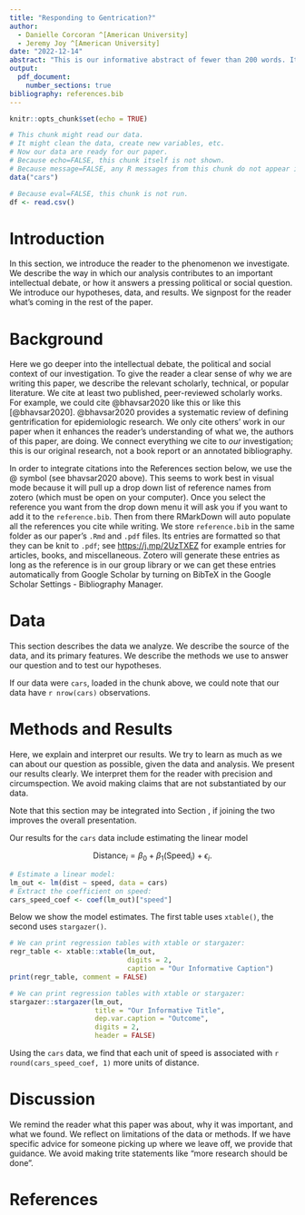 ```yaml
---
title: "Responding to Gentrication?"
author: 
  - Danielle Corcoran ^[American University]
  - Jeremy Joy ^[American University]
date: "2022-12-14"
abstract: "This is our informative abstract of fewer than 200 words. It describes what we investigate, how we investigate it, and what we find."
output: 
  pdf_document:
    number_sections: true
bibliography: references.bib
---
```


```r
knitr::opts_chunk$set(echo = TRUE)
```

```r
# This chunk might read our data.
# It might clean the data, create new variables, etc.
# Now our data are ready for our paper.
# Because echo=FALSE, this chunk itself is not shown.
# Because message=FALSE, any R messages from this chunk do not appear in our paper.
data("cars")
```

```r
# Because eval=FALSE, this chunk is not run.
df <- read.csv()
```

# Introduction

In this section, we introduce the reader to the phenomenon we investigate. We describe the way in which our analysis contributes to an important intellectual debate, or how it answers a pressing political or social question. We introduce our hypotheses, data, and results. We signpost for the reader what's coming in the rest of the paper.

# Background

Here we go deeper into the intellectual debate, the political and social context of our investigation. To give the reader a clear sense of why we are writing this paper, we describe the relevant scholarly, technical, or popular literature. We cite at least two published, peer-reviewed scholarly works. For example, we could cite @bhavsar2020 like this or like this [@bhavsar2020]. @bhavsar2020 provides a systematic review of defining gentrification for epidemiologic research. We only cite others' work in our paper when it enhances the reader's understanding of what we, the authors of this paper, are doing. We connect everything we cite to *our* investigation; this is our original research, not a book report or an annotated bibliography.

In order to integrate citations into the References section below, we use the @ symbol (see bhavsar2020 above). This seems to work best in visual mode because it will pull up a drop down list of reference names from zotero (which must be open on your computer). Once you select the reference you want from the drop down menu it will ask you if you want to add it to the `reference.bib`. Then from there RMarkDown will auto populate all the references you cite while writing. We store `reference.bib` in the same folder as our paper's `.Rmd` and `.pdf` files. Its entries are formatted so that they can be knit to `.pdf`; see [https://j.mp/2UzTXEZ](https://www.overleaf.com/learn/latex/Bibliography_management_with_bibtex#The_bibliography_file) for example entries for articles, books, and miscellaneous. Zotero will generate these entries as long as the reference is in our group library or we can get these entries automatically from Google Scholar by turning on BibTeX in the Google Scholar Settings - Bibliography Manager.

# Data

\label{section:data}

This section describes the data we analyze. We describe the source of the data, and its primary features. We describe the methods we use to answer our question and to test our hypotheses.

If our data were `cars`, loaded in the chunk above, we could note that our data have `r nrow(cars)` observations.

# Methods and Results

Here, we explain and interpret our results. We try to learn as much as we can about our question as possible, given the data and analysis. We present our results clearly. We interpret them for the reader with precision and circumspection. We avoid making claims that are not substantiated by our data.

Note that this section may be integrated into Section \ref{section:data}, if joining the two improves the overall presentation.

Our results for the `cars` data include estimating the linear model

$$\text{Distance}_i = \beta_0 + \beta_1 (\text{Speed}_i) + \epsilon_i.$$

```r
# Estimate a linear model:
lm_out <- lm(dist ~ speed, data = cars)
# Extract the coefficient on speed:
cars_speed_coef <- coef(lm_out)["speed"]
```

Below we show the model estimates. The first table uses `xtable()`, the second uses `stargazer()`.

```r
# We can print regression tables with xtable or stargazer:
regr_table <- xtable::xtable(lm_out,
                             digits = 2,
                             caption = "Our Informative Caption")
print(regr_table, comment = FALSE)
```

```r
# We can print regression tables with xtable or stargazer:
stargazer::stargazer(lm_out, 
                     title = "Our Informative Title",
                     dep.var.caption = "Outcome",
                     digits = 2,
                     header = FALSE)
```

Using the `cars` data, we find that each unit of speed is associated with `r round(cars_speed_coef, 1)` more units of distance.

# Discussion

We remind the reader what this paper was about, why it was important, and what we found. We reflect on limitations of the data or methods. If we have specific advice for someone picking up where we leave off, we provide that guidance. We avoid making trite statements like "more research should be done".

\newpage

# References
